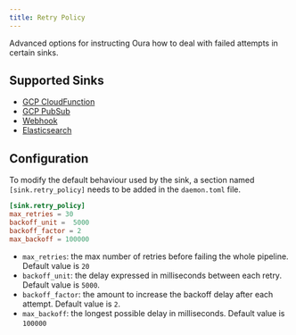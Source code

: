 ```yaml
---
title: Retry Policy
---
```


Advanced options for instructing Oura how to deal with failed attempts in certain sinks.

## Supported Sinks

- [GCP CloudFunction](/oura/v1/sinks/gcp_cloudfunction)
- [GCP PubSub](/oura/v1/sinks/gcp_pubsub)
- [Webhook](/oura/v1/sinks/webhook)
- [Elasticsearch](/oura/v1/sinks/elastic)

## Configuration

To modify the default behaviour used by the sink, a section named `[sink.retry_policy]` needs to be added in the `daemon.toml` file.

```toml
[sink.retry_policy]
max_retries = 30
backoff_unit =  5000
backoff_factor = 2
max_backoff = 100000
```

- `max_retries`: the max number of retries before failing the whole pipeline. Default value is `20`
- `backoff_unit`: the delay expressed in milliseconds between each retry. Default value is `5000`.
- `backoff_factor`: the amount to increase the backoff delay after each attempt. Default value is `2`.
- `max_backoff`: the longest possible delay in milliseconds. Default value is `100000`
